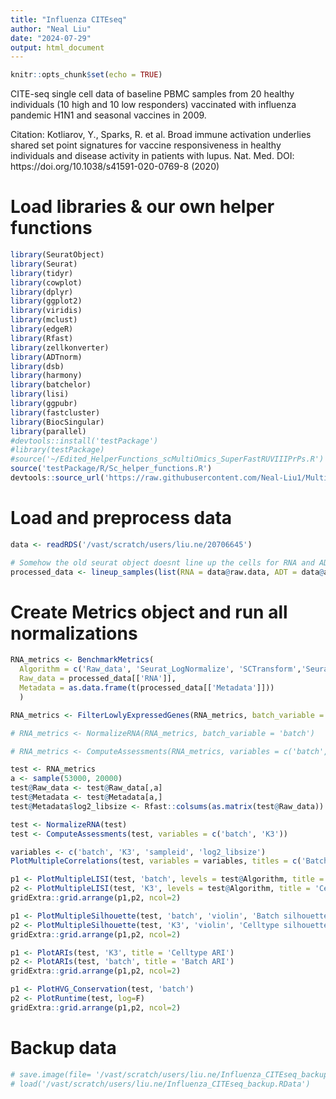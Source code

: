 ```yaml
---
title: "Influenza CITEseq"
author: "Neal Liu"
date: "2024-07-29"
output: html_document
---
```


```r
knitr::opts_chunk$set(echo = TRUE)
```

CITE-seq single cell data of baseline PBMC samples from 20 healthy individuals (10 high and 10 low responders) 
vaccinated with influenza pandemic H1N1 and seasonal vaccines in 2009.

Citation:
Kotliarov, Y., Sparks, R. et al. Broad immune activation underlies shared set point signatures 
for vaccine responsiveness in healthy individuals and disease activity in patients with lupus. 
Nat. Med. DOI: https://doi.org/10.1038/s41591-020-0769-8 (2020)


# Load libraries & our own helper functions
```r
library(SeuratObject)
library(Seurat)
library(tidyr)
library(cowplot)
library(dplyr)
library(ggplot2)
library(viridis)
library(mclust)
library(edgeR)
library(Rfast)
library(zellkonverter)
library(ADTnorm)
library(dsb)
library(harmony)
library(batchelor)
library(lisi)
library(ggpubr)
library(fastcluster)
library(BiocSingular)
library(parallel)
#devtools::install('testPackage')
#library(testPackage)
#source('~/Edited_HelperFunctions_scMultiOmics_SuperFastRUVIIIPrPs.R')
source('testPackage/R/Sc_helper_functions.R')
devtools::source_url('https://raw.githubusercontent.com/Neal-Liu1/Multi-omics-integration/main/Helper_functions.R')


```

# Load and preprocess data
```r
data <- readRDS('/vast/scratch/users/liu.ne/20706645')

# Somehow the old seurat object doesnt line up the cells for RNA and ADT so we need to reorder them
processed_data <- lineup_samples(list(RNA = data@raw.data, ADT = data@assay$CITE@raw.data, Metadata = t(data@meta.data)))

```

# Create Metrics object and run all normalizations
```r
RNA_metrics <- BenchmarkMetrics(
  Algorithm = c('Raw_data', 'Seurat_LogNormalize', 'SCTransform','Seurat_CCA', 'Harmony','fastMNN', 'totalVI', 'RUVIII'),
  Raw_data = processed_data[['RNA']],
  Metadata = as.data.frame(t(processed_data[['Metadata']]))
  )

RNA_metrics <- FilterLowlyExpressedGenes(RNA_metrics, batch_variable = 'batch', n_not_detected_batch_to_permit = 0, ngenes_per_batch = 10000)

# RNA_metrics <- NormalizeRNA(RNA_metrics, batch_variable = 'batch')

# RNA_metrics <- ComputeAssessments(RNA_metrics, variables = c('batch', 'K3'))

```


```r

test <- RNA_metrics
a <- sample(53000, 20000)
test@Raw_data <- test@Raw_data[,a]
test@Metadata <- test@Metadata[a,]
test@Metadata$log2_libsize <- Rfast::colsums(as.matrix(test@Raw_data))

test <- NormalizeRNA(test)
test <- ComputeAssessments(test, variables = c('batch', 'K3'))

```

```r
variables <- c('batch', 'K3', 'sampleid', 'log2_libsize')
PlotMultipleCorrelations(test, variables = variables, titles = c('Batch', 'Celltype', 'Donor', 'Libsize'))

```

```r
p1 <- PlotMultipleLISI(test, 'batch', levels = test@Algorithm, title = 'Batch LISI')
p2 <- PlotMultipleLISI(test, 'K3', levels = test@Algorithm, title = 'Celltype LISI')
gridExtra::grid.arrange(p1,p2, ncol=2)
```
```r
p1 <- PlotMultipleSilhouette(test, 'batch', 'violin', 'Batch silhouette', 1.2)
p2 <- PlotMultipleSilhouette(test, 'K3', 'violin', 'Celltype silhouette', 1.2)
gridExtra::grid.arrange(p1,p2, ncol=2)
```
```r
p1 <- PlotARIs(test, 'K3', title = 'Celltype ARI')
p2 <- PlotARIs(test, 'batch', title = 'Batch ARI')
gridExtra::grid.arrange(p1,p2, ncol=2)
```
```r
p1 <- PlotHVG_Conservation(test, 'batch')
p2 <- PlotRuntime(test, log=F)
gridExtra::grid.arrange(p1,p2, ncol=2)
```

# Backup data
```r
# save.image(file= '/vast/scratch/users/liu.ne/Influenza_CITEseq_backup.RData')
# load('/vast/scratch/users/liu.ne/Influenza_CITEseq_backup.RData')

```







